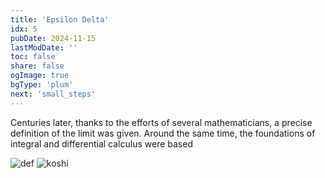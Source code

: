 ```yaml
---
title: 'Epsilon Delta'
idx: 5
pubDate: 2024-11-15
lastModDate: ''
toc: false
share: false
ogImage: true
bgType: 'plum'
next: 'small_steps'
---
```


Centuries later, thanks to the efforts of several mathematicians, a precise definition of the limit was given.
Around the same time, the foundations of integral and differential calculus were based

![def](https://miro.medium.com/v2/resize:fit:1400/1*LjmoZZmE6DcP_sEzlXaidg.png)
![koshi](../../assets/limits/1.jpg)

